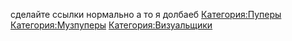 {{Инфобокс для пуперов
|title2=Пример
|другие_ники=ILya_IL242, IL243
|image3=Final.jpeg
|caption3=Пример
|сферы_творчества=RYTP, RYTPMV
|год_начала=2017
|image4=Пример
|caption4=Пример
|имя_фамилия=Илья Вдовин
|дата_рождения=19.10.2004
|место_проживания=Краснодар
|ссылки=Основной канал: https://www.youtube.com/channel/UC9fzKq-2uwa69nxSwJ-Yj_Q
Альт: https://www.youtube.com/channel/UCpA7zX_N8bNybU780rIDjqA
ВК: https://vk.com/il242
}}

сделайте ссылки нормально а то я долбаеб
[[Категория:Пуперы]]
[[Категория:Музпуперы]]
[[Категория:Визуальщики]]